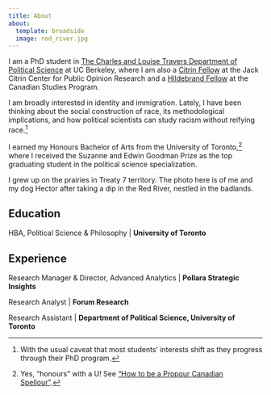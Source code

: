 ```yaml
---
title: About
about:
  template: broadside
  image: red_river.jpg
---
```


I am a PhD student in [The Charles and Louise Travers Department of Political Science](https://polisci.berkeley.edu/) at UC Berkeley, where I am also a [Citrin Fellow](https://citrincenter.berkeley.edu/graduate-programs/) at the Jack Citrin Center for Public Opinion Research and a [Hildebrand Fellow](https://canada.berkeley.edu/grants-and-awards/edward-e-hildebrand-graduate-research-fellowship) at the Canadian Studies Program.

I am broadly interested in identity and immigration. Lately, I have been thinking about the social construction of race, its methodological implications, and how political scientists can study racism without reifying race.[^1]

[^1]: With the usual caveat that most students' interests shift as they progress through their PhD program.

I earned my Honours Bachelor of Arts from the University of Toronto,[^2] where I received the Suzanne and Edwin Goodman Prize as the top graduating student in the political science specialization.

[^2]: Yes, "honours" with a U! See ["How to be a Propour Canadian Spellour"](https://web.archive.org/web/20200809210544/http://homes.chass.utoronto.ca/~sousa/spelling.html).

I grew up on the prairies in Treaty 7 territory. The photo here is of me and my dog Hector after taking a dip in the Red River, nestled in the badlands.

## Education

HBA, Political Science & Philosophy \| **University of Toronto**

## Experience

Research Manager & Director, Advanced Analytics \| **Pollara Strategic Insights**

Research Analyst \| **Forum Research**

Research Assistant \| **Department of Political Science, University of Toronto**
